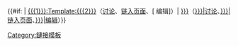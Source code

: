 <noinclude>{{esoteric}}</noinclude>{{#if: {{{2|}}} | [[{{{1}}}:Template:{{{2}}}]]（[[{{{1}}}:Template talk:{{{2}}}|讨论]]、[[{{{1}}}:Special:Whatlinkshere/Template:{{{2}}}|链入页面]]、[{{fullurl:w:{{{1}}}:Template:{{{2}}}|action=edit}} 编辑]）| [[Template:{{{1|{{PAGENAME}}}}}]]（[[Template talk:{{{1|{{PAGENAME}}}}}|讨论]]、[[Special:Whatlinkshere/Template:{{{1|{{PAGENAME}}}}}|链入页面]]、[[Special:EditPage/Template:{{{1|{{PAGENAME}}}}}|编辑]]）}}<noinclude>
{{documentation}}
[[Category:鏈接模板]]
</noinclude>